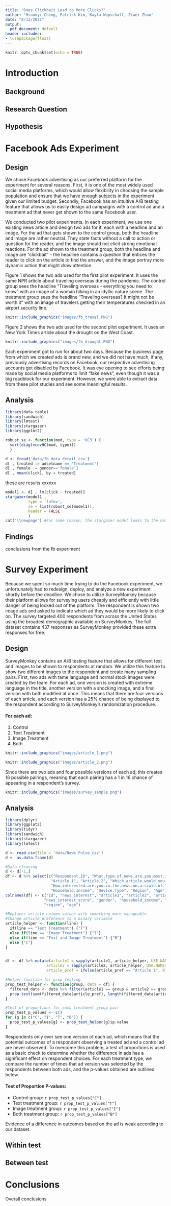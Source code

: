 ```yaml
---
title: "Does Clickbait Lead to More Clicks?"
author: "Hsuanyi Cheng, Patrick Kim, Kayla Wopschall, Ziwei Zhao"
date: "8/12/2021"
output:
  pdf_document: default
header-includes: 
- \usepackage{float}
---
```


```r
knitr::opts_chunk$set(echo = TRUE)
```

# Introduction

## Background

## Research Question

## Hypothesis
 

# Facebook Ads Experiment

## Design

We chose Facebook advertising as our preferred platform for the experiment for several reasons. First, it is one of the most widely used social media platforms, which would allow flexibility in choosing the sample population and ensure that we have enough subjects in the experiment given our limited budget. Secondly, Facebook has an intuitive A/B testing feature that allows us to easily design ad campaigns with a control ad and a treatment ad that never get shown to the same Facebook user. 

We conducted two pilot experiments. In each experiment, we use one existing news article and design two ads for it, each with a headline and an image. For the ad that gets shown to the control group, both the headline and image are rather neutral. They state facts without a call to action or question for the reader, and the image should not elicit strong emotional reactions. For the ad shown to the treatment group, both the headline and image are "clickbait" - the headline contains a question that entices the reader to click on the article to find the answer, and the image portray more dynamic action that might draw attention. 

Figure 1 shows the two ads used for the first pilot experiment. It uses the same NPR article about traveling overseas during the pandemic. The control group sees the headline "Traveling overseas - everything you need to know" with an image of a woman hiking in an idyllic nature scene. The treatment group sees the headline "Traveling overseas? It might not be worth it" with an image of travelers getting their temperatures checked in an airport security line. 

```r
knitr::include_graphics("images/fb_travel.PNG")
```

Figure 2 shows the two ads used for the second pilot experiment. It uses an New York Times article about the drought on the West Coast.

```r
knitr::include_graphics("images/fb_drought.PNG")
```

Each experiment got to run for about two days. Because the business page from which we created ads is brand new, and we did not have much, if any, previously advertising records on Facebook, our respective advertising accounts got disabled by Facebook. It was eye opening to see efforts being made by social media platforms to limit "fake news", even though it was a big roadblock for our experiment. However, we were able to extract data from these pilot studies and see some meaningful results.


## Analysis

```r
library(data.table)
library(sandwich)
library(lmtest)
library(stargazer)
library(ggplot2) 

robust_se <- function(mod, type = 'HC3') { 
  sqrt(diag(vcovHC(mod, type)))
  }
```

```r
d <- fread('data/fb_data_detail.csv')
d[ , treated := adsetname == 'Treatment']
d[ , female := gender=='female']
d[ , mean(click), by = treated]
```

these are results xxxxxx

```r
model1 <- d[ , lm(click ~ treated)]
stargazer(model1 ,
          type = 'latex',
          se = list(robust_se(model1)),
          header = FALSE
          )
cat('\\newpage') #For some reason, the stargazer model leaks to the next page without this fix
```

## Findings 

conclusions from the fb experiment

\newpage


# Survey Experiment 

Because we spent so much time trying to do the Facebook experiment, we unfortunately had to redesign, deploy, and analyze a new experiment shortly before the deadline. We chose to utilize SurveyMonkey because their platform allows for surveying users cheaply and efficiently with little danger of being locked out of the platform. The respondent is shown two image ads and asked to indicate which ad they would be more likely to click on. The survey targeted 400 respondents from across the United States using the broadest demographic available on SurveyMonkey. The full dataset contains 437 responses as SurveyMonkey provided these extra responses for free.

## Design

SurveyMonkey contains an A/B testing feature that allows for different text and images to be shown to respondents at random. We utilize this feature to show two different images to the respondent and create many sampling pairs. First, two ads with tame language and normal stock images were created by the team. For each ad, one version is created with extreme language in the title, another version with a shocking image, and a final version with both modified at once. This means that there are four versions of each article, and each version has a 25% chance of being displayed to the respondent according to SurveyMonkey's randomization procedure. 

#### For each ad:

1. Control
2. Text Treatment
3. Image Treatment
4. Both


```r
knitr::include_graphics("images/article_1.png")
```


```r
knitr::include_graphics("images/article_2.png")
```

Since there are two ads and four possible versions of each ad, this creates 16 possible pairings, meaning that each pairing has a 1 in 16 chance of appearing in a respondent's survey.


```r
knitr::include_graphics("images/survey_sample.png")
```

## Analysis 

``` r
library(dplyr)
library(ggplot2)
library(tidyr)
library(sandwich)
library(stargazer)
library(lmtest)

d <- read.csv(file = 'data/News Pulse.csv')
d <- as.data.frame(d)

#Data cleaning
d <- d[-1,]
df <- d %>% select(c("Respondent.ID", "What.type.of.news.are.you.most.interested.in.", 
                    "Article.1", "Article.2", "Which.article.would.you.be.more.likely.to.click.on.",
                    "How.interested.are.you.in.the.news.on.a.scale.of.1.to.10.", "Gender",
                    "Household.Income", "Device.Type", "Region", "Age"))
colnames(df) <- c("id", "news_interest", "article1", "article2", "article_pref", 
                 "news_interest_score", "gender", "household_income", "device_type", 
                 "region", "age")

#Replaces article column values with something more manageable
#Change article preference to a binary variable
article_helper <- function(line) {
  if(line == "Text Treatment") {"T"}
  else if(line == "Image Treatment") {"I"}
  else if(line == "Text and Image Treatment") {"B"}
  else {"C"}
}


df <- df %>% mutate(article1 = sapply(article1, article_helper, USE.NAMES=FALSE),
                  article2 = sapply(article2, article_helper, USE.NAMES=FALSE),
                  article_pref = ifelse(article_pref == "Article 1", 0, 1))

#Helper function for prop testing
prop_test_helper <- function(group, data = df) {
  filtered_data <- data %>% filter(article1 == group & article2 == group)
  prop.test(sum(filtered_data$article_pref), length(filtered_data$article_pref))
}

#Test of proportions for each treatment group pair
prop_test_p_values <- c()
for (g in c("C", "I", "T", "B")) {
  prop_test_p_values[g] <- prop_test_helper(g)$p.value
}

```

Respondents only ever see one version of each ad, which means that the potential outcomes of a respondent observing a treated ad and a control ad are never observed. To overcome this problem, a test of proportions is used as a basic check to determine whether the difference in ads has a significant effect on respondent choices. For each treatment type, we compare the number of times that ad version was selected by the respondents between both ads, and the p-values obtained are outlined below.

#### Test of Proportion P-values:

* Control group: `r prop_test_p_values["C"]`
* Text treatment group: `r prop_test_p_values["T"]`
* Image treatment group: `r prop_test_p_values["I"]`
* Both treatment group: `r prop_test_p_values["B"]`

Evidence of a difference in outcomes based on the ad is weak according to our dataset.

## Within test

## Between test

# Conclusions 

Overall conclusions 

